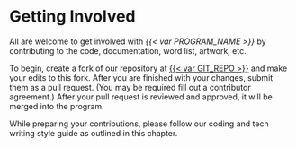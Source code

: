 # Getting Involved

All are welcome to get involved with *{{< var PROGRAM_NAME >}}* by contributing to the code, documentation, word list, artwork, etc.

To begin, create a fork of our repository at [{{< var GIT_REPO >}}]({{< var GIT_REPO >}}) and make your edits to this fork.
After you are finished with your changes, submit them as a pull request.
(You may be required fill out a contributor agreement.)
After your pull request is reviewed and approved, it will be merged into the program.

While preparing your contributions, please follow our coding and tech writing style guide as outlined in this chapter.
